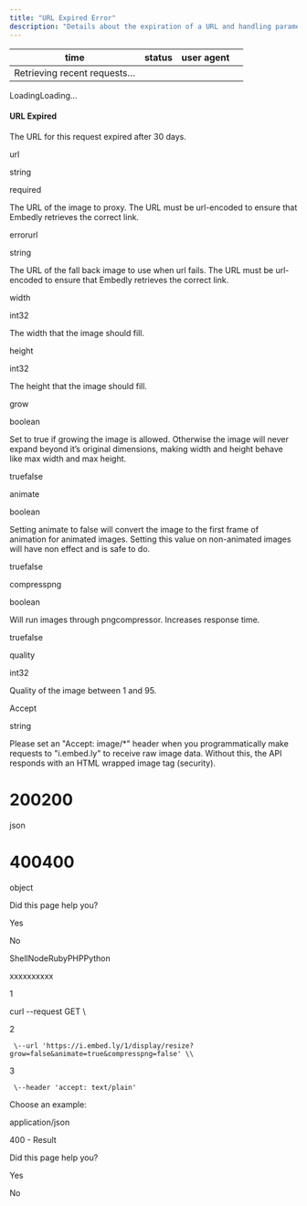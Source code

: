 ```yaml
---
title: "URL Expired Error"
description: "Details about the expiration of a URL and handling parameters."
---
```

| time | status | user agent |     |
| --- | --- | --- | --- |
| Retrieving recent requests… |     |     |     |

LoadingLoading…

#### URL Expired

The URL for this request expired after 30 days.

url

string

required

The URL of the image to proxy. The URL must be url-encoded to ensure that Embedly retrieves the correct link.

errorurl

string

The URL of the fall back image to use when url fails. The URL must be url-encoded to ensure that Embedly retrieves the correct link.

width

int32

The width that the image should fill.

height

int32

The height that the image should fill.

grow

boolean

Set to true if growing the image is allowed. Otherwise the image will never expand beyond it’s original dimensions, making width and height behave like max width and max height.

truefalse

animate

boolean

Setting animate to false will convert the image to the first frame of animation for animated images. Setting this value on non-animated images will have non effect and is safe to do.

truefalse

compresspng

boolean

Will run images through pngcompressor. Increases response time.

truefalse

quality

int32

Quality of the image between 1 and 95.

Accept

string

Please set an "Accept: image/\*" header when you programmatically make requests to "i.embed.ly" to receive raw image data. Without this, the API responds with an HTML wrapped image tag (security).

# 200200

json

# 400400

object

Did this page help you?

Yes

No

ShellNodeRubyPHPPython

xxxxxxxxxx

1

curl \--request GET \\

2

     \--url 'https://i.embed.ly/1/display/resize?grow=false&animate=true&compresspng=false' \\

3

     \--header 'accept: text/plain'

Choose an example:

application/json

400 - Result

Did this page help you?

Yes

No